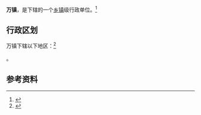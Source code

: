 {{中国乡级行政区|61/08/21/109/000}}

'''万镇'''，是{{PRC admin/fullname|61/08/21/109/000|3}}下辖的一个[[乡镇|乡镇]]级行政单位。<ref>{{PRC admin/ref sgc|{{PRC admin/parent|61/08/21/109/000}}}}</ref>

== 行政区划 ==

万镇下辖以下地区：<ref>{{PRC admin/ref sgc|61/08/21/109/000}}</ref>

{{PRC admin/children|61/08/21/109/000}}。

== 参考资料 ==

{{reflist}}

{{行政区划小作品}}
{{PRC admin/navcat|61/08/21/109/000}}